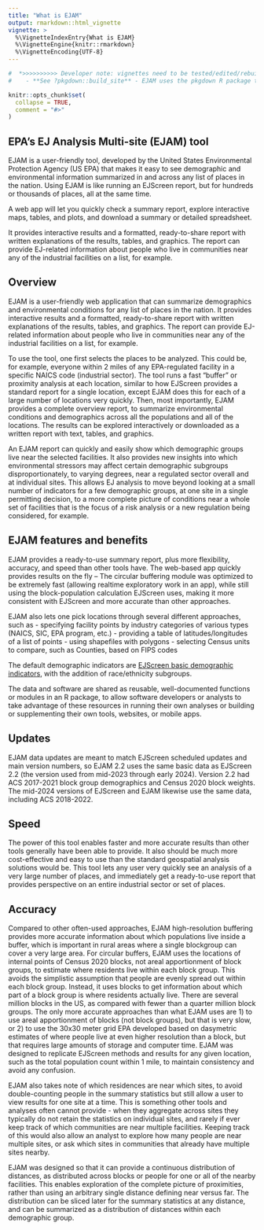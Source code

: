 ```yaml
---
title: "What is EJAM"
output: rmarkdown::html_vignette
vignette: >
  %\VignetteIndexEntry{What is EJAM}
  %\VignetteEngine{knitr::rmarkdown}
  %\VignetteEncoding{UTF-8}
---
```

```r
#  *>>>>>>>>>> Developer note: vignettes need to be tested/edited/rebuilt regularly <<<<<<<<<<<*
#    - **See ?pkgdown::build_site** - EJAM uses the pkgdown R package to build help and articles/ vignettes as web pages
```

```r
knitr::opts_chunk$set(
  collapse = TRUE,
  comment = "#>"
)
```

## EPA's EJ Analysis Multi-site (EJAM) tool

EJAM is a user-friendly tool, developed by the
United States Environmental Protection Agency (US EPA)
that makes it easy to see demographic and environmental information 
summarized in and across any list of places in the nation. 
Using EJAM is like running an EJScreen report, 
but for hundreds or thousands of places, 
all at the same time. 

A web app will let you quickly check a summary report, 
explore interactive maps, tables, and plots, and 
download a summary or detailed spreadsheet.

It provides interactive results and a formatted, ready-to-share report with written explanations of the results, tables, and graphics. 
The report can provide EJ-related information about people who live in communities near any of the industrial facilities on a list, for example.

## Overview

EJAM is a user-friendly web application that can summarize demographics and environmental conditions for any list of places in the nation.
It provides interactive results and a formatted, ready-to-share report with written explanations of the results, tables, and graphics.
The report can provide EJ-related information about people who live in communities near any of the industrial facilities on a list, for example.

To use the tool, one first selects the places to be analyzed.
This could be, for example, everyone within 2 miles of any EPA-regulated facility in a specific NAICS code (industrial sector).
The tool runs a fast "buffer" or proximity analysis at each location, 
similar to how EJScreen provides a standard report for a single location, 
except EJAM does this for each of a large number of locations very quickly. 
Then, most importantly, EJAM provides a complete overview report, 
to summarize environmental conditions and demographics 
across all the populations and all of the locations. 
The results can be explored interactively or downloaded as a written report with text, tables, and graphics.

An EJAM report can quickly and easily show which demographic groups live near the selected facilities. 
It also provides new insights into which environmental stressors 
may affect certain demographic subgroups disproportionately, to varying degrees, 
near a regulated sector overall and at individual sites. 
This allows EJ analysis to move beyond looking at a small number of indicators 
for a few demographic groups, at one site in a single permitting decision, 
to a more complete picture of conditions near a whole set of facilities 
that is the focus of a risk analysis or a new regulation being considered, for example.

## EJAM features and benefits

EJAM provides a ready-to-use summary report, plus more flexibility, accuracy, and speed
than other tools have. The web-based app quickly provides results on the fly --
  The circular buffering module was optimized to be extremely fast
(allowing realtime exploratory work in an app),
while still using the block-population calculation EJScreen uses,
making it more consistent with EJScreen and more accurate than other approaches.

EJAM also lets one pick locations through several different approaches, such as 
- specifying facility points by industry categories of various types (NAICS, SIC, EPA program, etc.)
- providing a table of latitudes/longitudes of a list of points
- using shapefiles with polygons
- selecting Census units to compare, such as Counties, based on FIPS codes

The default demographic indicators are
[EJScreen basic demographic indicators](https://www.epa.gov/ejscreen/overview-demographic-indicators-ejscreen "https://www.epa.gov/ejscreen/overview-demographic-indicators-ejscreen"),
with the addition of race/ethnicity subgroups.

The data and software are shared as reusable,
well-documented functions or modules in an R package,
to allow software developers or analysts to take advantage of
these resources in running their own analyses or building or
supplementing their own tools, websites, or mobile apps.

## Updates

EJAM data updates are meant to match EJScreen scheduled updates and main version numbers,
so EJAM 2.2 uses the same basic data as EJScreen 2.2 (the version used from mid-2023
through early 2024). Version 2.2 had ACS 2017-2021 block group demographics
and Census 2020 block weights. The mid-2024 versions of EJScreen
and EJAM likewise use the same data, including ACS 2018-2022.

## Speed

The power of this tool enables faster and more accurate results than
other tools generally have been able to provide.
It also should be much more cost-effective and easy to use than the
standard geospatial analysis solutions would be.
This tool lets any user very quickly see an analysis of a very large number of places,
and immediately get a ready-to-use report that provides
perspective on an entire industrial sector or set of places.

## Accuracy

Compared to other often-used approaches,
EJAM high-resolution buffering provides more accurate information about which populations live inside a buffer,
which is important in rural areas where a single blockgroup can cover a very large area.
For circular buffers, EJAM uses the locations of internal points of Census 2020 blocks,
not areal apportionment of block groups, to estimate where residents live within each block group.
This avoids the simplistic assumption that people are evenly spread out within each block group.
Instead, it uses blocks to get information about which part of a block group is where residents actually live.
There are several million blocks in the US, as compared with fewer than a quarter million block groups.
The only more accurate approaches than what EJAM uses are
1) to use areal apportionment of blocks (not block groups), but that is very slow, or
2) to use the 30x30 meter grid EPA developed based on dasymetric estimates of where people live at even higher resolution than a block,
but that requires large amounts of storage and computer time.
EJAM was designed to replicate EJScreen methods and results for any given location,
such as the total population count within 1 mile, to maintain consistency and avoid any confusion.

EJAM also takes note of which residences are near which sites,
to avoid double-counting people in the summary statistics but still allow a user to view results for one site at a time.
This is something other tools and analyses often cannot provide -
  when they aggregate across sites they typically do not retain the statistics on individual sites,
and rarely if ever keep track of which communities are near multiple facilities.
Keeping track of this would also allow an analyst to explore how many people are near multiple sites,
or ask which sites in communities that already have multiple sites nearby.

EJAM was designed so that it can provide a continuous distribution of distances,
as distributed across blocks or people for one or all of the nearby facilities.
This enables exploration of the complete picture of proximities,
rather than using an arbitrary single distance defining near versus far.
The distribution can be sliced later for the summary statistics at any distance,
and can be summarized as a distribution of distances within each demographic group.
